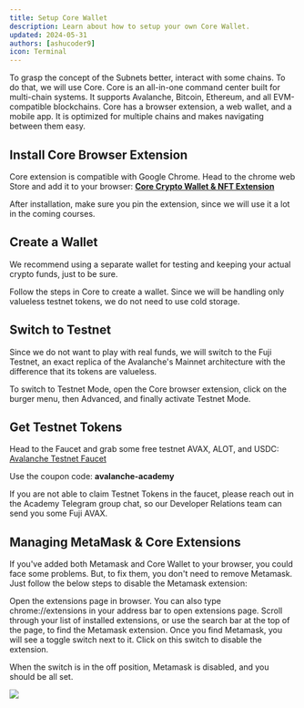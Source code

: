 ```yaml
---
title: Setup Core Wallet
description: Learn about how to setup your own Core Wallet.
updated: 2024-05-31
authors: [ashucoder9]
icon: Terminal
---
```


To grasp the concept of the Subnets better, interact with some chains. To do that, we will use Core. Core is an all-in-one command center built for multi-chain systems. It supports Avalanche, Bitcoin, Ethereum, and all EVM-compatible blockchains. Core has a browser extension, a web wallet, and a mobile app. It is optimized for multiple chains and makes navigating between them easy.

## Install Core Browser Extension

Core extension is compatible with Google Chrome. Head to the chrome web Store and add it to your browser: [**Core Crypto Wallet & NFT Extension**](https://chromewebstore.google.com/detail/core-crypto-wallet-nft-ex/agoakfejjabomempkjlepdflaleeobhb)

After installation, make sure you pin the extension, since we will use it a lot in the coming courses.

## Create a Wallet

<Callout type="warn">We recommend using a separate wallet for testing and keeping your actual crypto funds, just to be sure.</Callout>

Follow the steps in Core to create a wallet. Since we will be handling only valueless testnet tokens, we do not need to use cold storage.

## Switch to Testnet

Since we do not want to play with real funds, we will switch to the Fuji Testnet, an exact replica of the Avalanche's Mainnet architecture with the difference that its tokens are valueless.

To switch to Testnet Mode, open the Core browser extension, click on the burger menu, then Advanced, and finally activate Testnet Mode.

## Get Testnet Tokens

Head to the Faucet and grab some free testnet AVAX, ALOT, and USDC: [Avalanche Testnet Faucet](https://core.app/tools/testnet-faucet/?token=C)

Use the coupon code: **avalanche-academy**

If you are not able to claim Testnet Tokens in the faucet, please reach out in the Academy Telegram group chat, so our Developer Relations team can send you some Fuji AVAX.

## Managing MetaMask & Core Extensions

If you've added both Metamask and Core Wallet to your browser, you could face some problems. But, to fix them, you don't need to remove Metamask. Just follow the below steps to disable the Metamask extension:

Open the extensions page in browser. You can also type chrome://extensions in your address bar to open extensions page.
Scroll through your list of installed extensions, or use the search bar at the top of the page, to find the Metamask extension.
Once you find Metamask, you will see a toggle switch next to it. Click on this switch to disable the extension.

When the switch is in the off position, Metamask is disabled, and you should be all set.

![](/course-images/avalanche-fundamentals/14.png)
